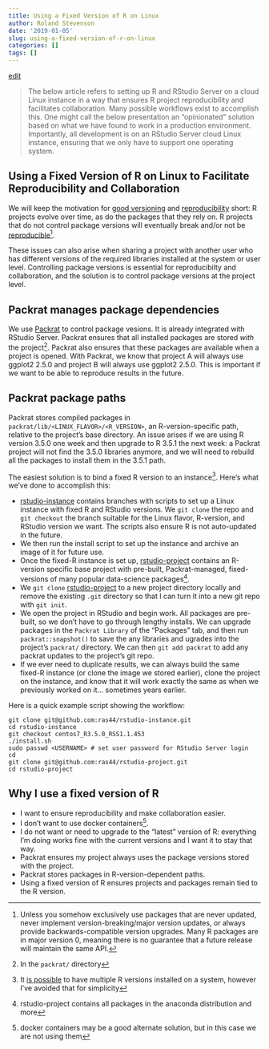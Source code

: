 ```yaml
---
title: Using a Fixed Version of R on Linux
author: Roland Stevenson
date: '2019-01-05'
slug: using-a-fixed-version-of-r-on-linux
categories: []
tags: []
---
```


[edit](https://github.com/ras44/blog/edit/master/content/post/2019-01-05-using-a-fixed-version-of-r-on-linux.Rmd)



> The below article refers to setting up R and RStudio Server on a cloud Linux instance in a way that ensures R project reproducibility and facilitates collaboration.  Many possible workflows exist to accomplish this.  One might call the below presentation an "opinionated" solution based on what we have found to work in a production environment.  Importantly, all development is on an RStudio Server cloud Linux instance, ensuring that we only have to support one operating system.

## Using a Fixed Version of R on Linux to Facilitate Reproducibility and Collaboration

We will keep the motivation for [good versioning](https://semver.org/) and [reproducibility](http://adv-r.had.co.nz/Reproducibility.html) short:  R projects evolve over time, as do the packages that they rely on.  R projects that do not control package versions will eventually break and/or not be [reproducible](https://en.wikipedia.org/wiki/Replication_crisis)[^1].

These issues can also arise when sharing a project with another user who has different versions of the required libraries installed at the system or user level. Controlling package versions is essential for reproducibilty and collaboration, and the solution is to control package versions at the project level.

## Packrat manages package dependencies

We use [Packrat](https://rstudio.github.io/packrat/) to control package vesions.  It is already integrated with RStudio Server.  Packrat ensures that all installed packages are stored *with* the project[^2].  Packrat also ensures that these packages are available when a project is opened.  With Packrat, we know that project A will always use ggplot2 2.5.0 and project B will always use ggplot2 2.5.0.  This is important if we want to be able to reproduce results in the future.

## Packrat package paths

Packrat stores compiled packages in `packrat/lib/<LINUX_FLAVOR>/<R_VERSION>`, an R-version-specific path, relative to the project's base directory.  An issue arises if we are using R version 3.5.0 one week and then upgrade to R 3.5.1 the next week: a Packrat project will not find the 3.5.0 libraries anymore, and we will need to rebuild all the packages to install them in the 3.5.1 path.

The easiest solution is to bind a fixed R version to an instance[^5].  Here's what we've done to accomplish this:

* [rstudio-instance](https://github.com/ras44/rstudio-instance) contains branches with scripts to set up a Linux instance with fixed R and RStudio versions.  We `git clone` the repo and `git checkout` the branch suitable for the Linux flavor, R-version, and RStudio version we want.  The scripts also ensure R is not auto-updated in the future.
* We then run the install script to set up the instance and archive an image of it for future use.
* Once the fixed-R instance is set up, [rstudio-project](https://github.com/ras44/rstudio-project) contains an R-version specific base project with pre-built, Packrat-managed, fixed-versions of many popular data-science packages[^3].
* We `git clone` [rstudio-project](https://github.com/ras44/rstudio-project) to a new project directory locally and remove the existing `.git` directory so that I can turn it into a new git repo with `git init`.
* We open the project in RStudio and begin work.  All packages are pre-built, so we don't have to go through lengthy installs.  We can upgrade packages in the `Packrat Library` of the "Packages" tab, and then run `packrat::snapshot()` to save the any libraries and ugrades into the project's `packrat/` directory.  We can then `git add packrat` to add any packrat updates to the project's git repo.
* If we ever need to duplicate results, we can always build the same fixed-R instance (or clone the image we stored earlier), clone the project on the instance, and know that it will work exactly the same as when we previously worked on it... sometimes years earlier.

Here is a quick example script showing the workflow:
```
git clone git@github.com:ras44/rstudio-instance.git
cd rstudio-instance
git checkout centos7_R3.5.0_RSS1.1.453
./install.sh
sudo passwd <USERNAME> # set user password for RStudio Server login
cd
git clone git@github.com:ras44/rstudio-project.git
cd rstudio-project
```



## Why I use a fixed version of R
* I want to ensure reproducibility and make collaboration easier.
* I don't want to use docker containers[^4].
* I do not want or need to upgrade to the "latest" version of R: everything I'm doing works fine with the current versions and I want it to stay that way.
* Packrat ensures my project always uses the package versions stored with the project.
* Packrat stores packages in R-version-dependent paths.
* Using a fixed version of R ensures projects and packages remain tied to the R version.




[^1]: Unless you somehow exclusively use packages that are never updated, never implement version-breaking/major version updates, or always provide backwards-compatible version upgrades.  Many R packages are in major version 0, meaning there is no guarantee that a future release will maintain the same API.
[^2]: In the  `packrat/` directory
[^3]: rstudio-project contains all packages in the anaconda distribution and more
[^4]: docker containers may be a good alternate solution, but in this case we are not using them
[^5]: It [is possible](https://support.rstudio.com/hc/en-us/articles/215488098-Installing-multiple-versions-of-R-on-Linux) to have multiple R versions installed on a system, however I've avoided that for simplicity